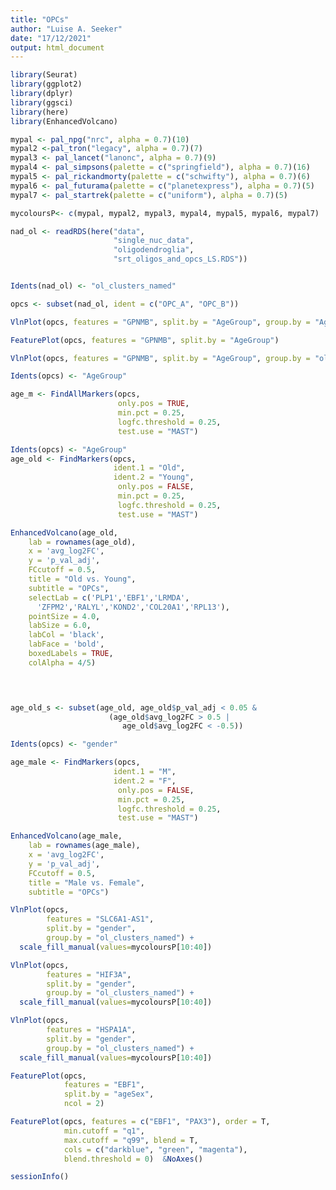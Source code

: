 ```yaml
---
title: "OPCs"
author: "Luise A. Seeker"
date: "17/12/2021"
output: html_document
---
```


```r
library(Seurat)
library(ggplot2)
library(dplyr)
library(ggsci)
library(here)
library(EnhancedVolcano)
```

```r
mypal <- pal_npg("nrc", alpha = 0.7)(10)
mypal2 <-pal_tron("legacy", alpha = 0.7)(7)
mypal3 <- pal_lancet("lanonc", alpha = 0.7)(9)
mypal4 <- pal_simpsons(palette = c("springfield"), alpha = 0.7)(16)
mypal5 <- pal_rickandmorty(palette = c("schwifty"), alpha = 0.7)(6)
mypal6 <- pal_futurama(palette = c("planetexpress"), alpha = 0.7)(5)
mypal7 <- pal_startrek(palette = c("uniform"), alpha = 0.7)(5)

mycoloursP<- c(mypal, mypal2, mypal3, mypal4, mypal5, mypal6, mypal7)

```

```r
nad_ol <- readRDS(here("data",
                       "single_nuc_data",
                       "oligodendroglia",
                       "srt_oligos_and_opcs_LS.RDS"))


Idents(nad_ol) <- "ol_clusters_named"

```


```r
opcs <- subset(nad_ol, ident = c("OPC_A", "OPC_B"))

```


```r
VlnPlot(opcs, features = "GPNMB", split.by = "AgeGroup", group.by = "AgeGroup")

```
```r
FeaturePlot(opcs, features = "GPNMB", split.by = "AgeGroup")

```
```r
VlnPlot(opcs, features = "GPNMB", split.by = "AgeGroup", group.by = "ol_clusters_named")

```


```r
Idents(opcs) <- "AgeGroup"

age_m <- FindAllMarkers(opcs, 
                        only.pos = TRUE, 
                        min.pct = 0.25, 
                        logfc.threshold = 0.25,
                        test.use = "MAST")


```

```r
Idents(opcs) <- "AgeGroup"
age_old <- FindMarkers(opcs, 
                       ident.1 = "Old", 
                       ident.2 = "Young", 
                        only.pos = FALSE, 
                        min.pct = 0.25, 
                        logfc.threshold = 0.25,
                        test.use = "MAST")

EnhancedVolcano(age_old,
    lab = rownames(age_old),
    x = 'avg_log2FC',
    y = 'p_val_adj',
    FCcutoff = 0.5,
    title = "Old vs. Young",
    subtitle = "OPCs",
    selectLab = c('PLP1','EBF1','LRMDA',
      'ZFPM2','RALYL','KOND2','COL20A1','RPL13'),
    pointSize = 4.0,
    labSize = 6.0,
    labCol = 'black',
    labFace = 'bold',
    boxedLabels = TRUE,
    colAlpha = 4/5)


  
```
```r
age_old_s <- subset(age_old, age_old$p_val_adj < 0.05 & 
                      (age_old$avg_log2FC > 0.5 |
                         age_old$avg_log2FC < -0.5))

```

```r
Idents(opcs) <- "gender"

age_male <- FindMarkers(opcs, 
                       ident.1 = "M", 
                       ident.2 = "F", 
                        only.pos = FALSE, 
                        min.pct = 0.25, 
                        logfc.threshold = 0.25,
                        test.use = "MAST")

EnhancedVolcano(age_male,
    lab = rownames(age_male),
    x = 'avg_log2FC',
    y = 'p_val_adj',
    FCcutoff = 0.5,
    title = "Male vs. Female",
    subtitle = "OPCs")


```

```r


VlnPlot(opcs, 
        features = "SLC6A1-AS1", 
        split.by = "gender", 
        group.by = "ol_clusters_named") + 
  scale_fill_manual(values=mycoloursP[10:40]) 

```


```r


VlnPlot(opcs, 
        features = "HIF3A", 
        split.by = "gender", 
        group.by = "ol_clusters_named") + 
  scale_fill_manual(values=mycoloursP[10:40]) 

```


```r


VlnPlot(opcs, 
        features = "HSPA1A", 
        split.by = "gender", 
        group.by = "ol_clusters_named") + 
  scale_fill_manual(values=mycoloursP[10:40]) 

```

```r

FeaturePlot(opcs, 
            features = "EBF1", 
            split.by = "ageSex",
            ncol = 2)
```

```r

FeaturePlot(opcs, features = c("EBF1", "PAX3"), order = T, 
            min.cutoff = "q1",
            max.cutoff = "q99", blend = T, 
            cols = c("darkblue", "green", "magenta"), 
            blend.threshold = 0)  &NoAxes()
```



```r

sessionInfo()
```